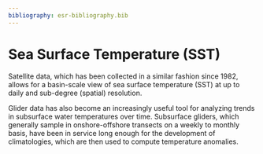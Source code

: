 ```yaml
---
bibliography: esr-bibliography.bib
---
```


# Sea Surface Temperature (SST)

Satellite data, which has been collected in a similar fashion since 1982, allows for a basin-scale view of sea surface temperature (SST) at up to daily and sub-degree (spatial) resolution.

Glider data has also become an increasingly useful tool for analyzing trends in subsurface water temperatures over time. Subsurface gliders, which generally sample in onshore-offshore transects on a weekly to monthly basis, have been in service long enough for the development of climatologies, which are then used to compute temperature anomalies.
